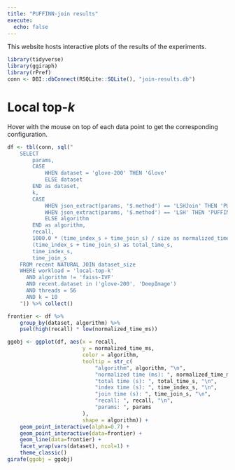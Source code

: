 ```yaml
---
title: "PUFFINN-join results"
execute:
  echo: false
---
```


This website hosts interactive plots of the results of the experiments.

```r
library(tidyverse)
library(ggiraph)
library(rPref)
conn <- DBI::dbConnect(RSQLite::SQLite(), "join-results.db")
```


# Local top-$k$

Hover with the mouse on top of each data point to get the corresponding configuration.

```r
df <- tbl(conn, sql("
    SELECT 
        params,
        CASE
            WHEN dataset = 'glove-200' THEN 'Glove'
            ELSE dataset
        END as dataset,
        k,
        CASE 
            WHEN json_extract(params, '$.method') == 'LSHJoin' THEN 'PUFFINN-join'
            WHEN json_extract(params, '$.method') == 'LSH' THEN 'PUFFINN-query'
            ELSE algorithm
        END as algorithm,
        recall,
        1000.0 * (time_index_s + time_join_s) / size as normalized_time_ms,
        (time_index_s + time_join_s) as total_time_s,
        time_index_s,
        time_join_s
    FROM recent NATURAL JOIN dataset_size
    WHERE workload = 'local-top-k'
      AND algorithm != 'faiss-IVF'
      AND recent.dataset in ('glove-200', 'DeepImage')
      AND threads = 56
      AND k = 10
    ")) %>% collect()

frontier <- df %>%
    group_by(dataset, algorithm) %>%
    psel(high(recall) * low(normalized_time_ms))

ggobj <- ggplot(df, aes(x = recall, 
                        y = normalized_time_ms, 
                        color = algorithm, 
                        tooltip = str_c(
                            "algorithm", algorithm, "\n",
                            "normalized time (ms): ", normalized_time_ms, "\n",
                            "total time (s): ", total_time_s, "\n",
                            "index time (s): ", time_index_s, "\n",
                            "join time (s): ", time_join_s, "\n",
                            "recall: ", recall, "\n",
                            "params: ", params
                        ),
                        shape = algorithm)) +
    geom_point_interactive(alpha=0.7) +
    geom_point_interactive(data=frontier) +
    geom_line(data=frontier) +
    facet_wrap(vars(dataset), ncol=1) +
    theme_classic()
girafe(ggobj = ggobj)
```

